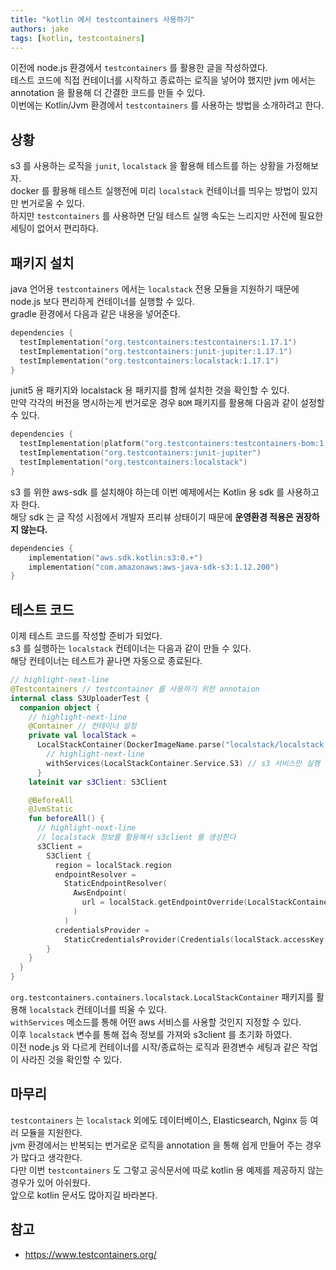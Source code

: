 ```yaml
---
title: "kotlin 에서 testcontainers 사용하기"
authors: jake
tags: [kotlin, testcontainers]
---
```


이전에 node.js 환경에서 `testcontainers` 를 활용한 글을 작성하였다.  
테스트 코드에 직접 컨테이너를 시작하고 종료하는 로직을 넣어야 했지만 jvm 에서는 annotation 을 활용해 더 간결한 코드를 만들 수 있다.  
이번에는 Kotlin/Jvm 환경에서 `testcontainers` 를 사용하는 방법을 소개하려고 한다.

<!--truncate-->

## 상황

s3 를 사용하는 로직을 `junit`, `localstack` 을 활용해 테스트를 하는 상황을 가정해보자.  
docker 를 활용해 테스트 실행전에 미리 `localstack` 컨테이너를 띄우는 방법이 있지만 번거로울 수 있다.  
하지만 `testcontainers` 를 사용하면 단일 테스트 실행 속도는 느리지만 사전에 필요한 세팅이 없어서 편리하다.

## 패키지 설치

java 언어용 `testcontainers` 에서는 `localstack` 전용 모듈을 지원하기 때문에 node.js 보다 편리하게 컨테이너를 실행할 수 있다.  
gradle 환경에서 다음과 같은 내용을 넣어준다.

```kts
dependencies {
  testImplementation("org.testcontainers:testcontainers:1.17.1")
  testImplementation("org.testcontainers:junit-jupiter:1.17.1")
  testImplementation("org.testcontainers:localstack:1.17.1")
}
```

junit5 용 패키지와 localstack 용 패키지를 함께 설치한 것을 확인할 수 있다.  
만약 각각의 버전을 명시하는게 번거로운 경우 `BOM` 패키지를 활용해 다음과 같이 설정할 수 있다.

```kts
dependencies {
  testImplementation(platform("org.testcontainers:testcontainers-bom:1.17.1"))
  testImplementation("org.testcontainers:junit-jupiter")
  testImplementation("org.testcontainers:localstack")
}
```

s3 를 위한 aws-sdk 를 설치해야 하는데 이번 예제에서는 Kotlin 용 sdk 를 사용하고자 한다.  
해당 sdk 는 글 작성 시점에서 개발자 프리뷰 상태이기 때문에 **운영환경 적용은 권장하지 않는다.**

```kts
dependencies {
    implementation("aws.sdk.kotlin:s3:0.+")
    implementation("com.amazonaws:aws-java-sdk-s3:1.12.200")
}
```

## 테스트 코드

이제 테스트 코드를 작성할 준비가 되었다.  
s3 를 실행하는 `localstack` 컨테이너는 다음과 같이 만들 수 있다.  
해당 컨테이너는 테스트가 끝나면 자동으로 종료된다.

```kt
// highlight-next-line
@Testcontainers // testcontainer 를 사용하기 위한 annotaion
internal class S3UploaderTest {
  companion object {
    // highlight-next-line
    @Container // 컨테이너 설정
    private val localStack =
      LocalStackContainer(DockerImageName.parse("localstack/localstack:0.14.0")).apply {
        // highlight-next-line
        withServices(LocalStackContainer.Service.S3) // s3 서비스만 실행
      }
    lateinit var s3Client: S3Client

    @BeforeAll
    @JvmStatic
    fun beforeAll() {
      // highlight-next-line
      // localstack 정보를 활용해서 s3client 를 생성한다 
      s3Client =
        S3Client {
          region = localStack.region
          endpointResolver =
            StaticEndpointResolver(
              AwsEndpoint(
                url = localStack.getEndpointOverride(LocalStackContainer.Service.S3).toString()
              )
            )
          credentialsProvider =
            StaticCredentialsProvider(Credentials(localStack.accessKey, localStack.secretKey))
        }
    }
  }
}
```

`org.testcontainers.containers.localstack.LocalStackContainer` 패키지를 활용해 `localstack` 컨테이너를 띄울 수 있다.  
`withServices` 메소드를 통해 어떤 aws 서비스를 사용할 것인지 지정할 수 있다.  
이후 `localstack` 변수를 통해 접속 정보를 가져와 s3client 를 초기화 하였다.  
이전 node.js 와 다르게 컨테이너를 시작/종료하는 로직과 환경변수 세팅과 같은 작업이 사라진 것을 확인할 수 있다.

## 마무리

`testcontainers` 는 `localstack` 외에도 데이터베이스, Elasticsearch, Nginx 등 여러 모듈을 지원한다.  
jvm 환경에서는 반복되는 번거로운 로직을 annotation 을 통해 쉽게 만들어 주는 경우가 많다고 생각한다.  
다만 이번 `testcontainers` 도 그렇고 공식문서에 따로 kotlin 용 예제를 제공하지 않는 경우가 있어 아쉬웠다.  
앞으로 kotlin 문서도 많아지길 바라본다.

## 참고

- https://www.testcontainers.org/
